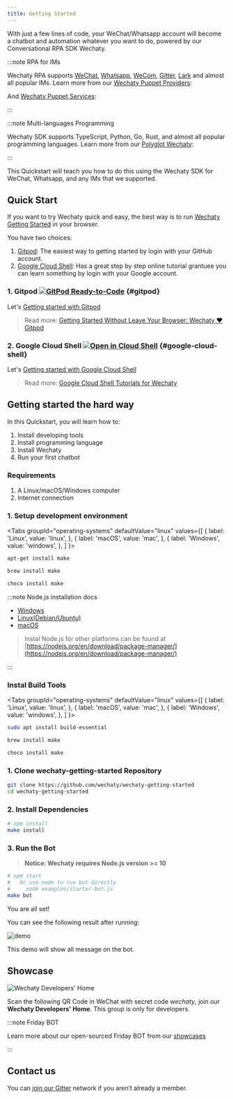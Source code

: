 ```yaml
---
title: Getting Started
---
```


<!-- MDX import -->


<!-- Pushes a curious reader through the first few minutes of use. -->

With just a few lines of code, your WeChat/Whatsapp account will become a chatbot and automation whatever you want to do, powered by our Conversational RPA SDK Wechaty.

:::note RPA for IMs

Wechaty RPA supports [WeChat](puppet-providers/wechat.md), [Whatsapp](puppet-providers/whatsapp.md), [WeCom](puppet-services/wxwork.md), [Gitter](puppet-providers/gitter.md), [Lark](puppet-providers/lark.md) and almost all popular IMs. Learn more from our  [Wechaty Puppet Providers](puppet-providers/README.md):

<ProviderBadges />

And [Wechaty Puppet Services](puppet-services/README.md):

<ServiceBadges />

:::

:::note Multi-languages Programming

Wechaty SDK supports TypeScript, Python, Go, Rust, and almost all popular programming languages. Learn more from our [Polyglot Wechaty](polyglot/README.md):

<PolyglotBadges />

:::

This Quickstart will teach you how to do this using the Wechaty SDK for WeChat, Whatsapp, and any IMs that we supported.

## Quick Start

If you want to try Wechaty quick and easy, the best way is to run [Wechaty Getting Started](https://github.com/wechaty/wechaty-getting-started) in your browser.

You have two choices:

1. [Gitpod](#gitpod): The easiest way to getting started by login with your GitHub account.
1. [Google Cloud Shell](#google-cloud-shell): Has a great step by step online tutorial grantuee you can learn something by login with your Google account.

### 1. Gitpod [![GitPod Ready-to-Code][gitpod_img]][gitpod_link] {#gitpod}

[gitpod_img]: https://img.shields.io/badge/Gitpod-Ready--to--Code-blue?logo=gitpod
[gitpod_link]: https://gitpod.io/#https://github.com/wechaty/wechaty-getting-started

Let's [Getting started with Gitpod][gitpod_link]

> Read more: [Getting Started Without Leave Your Browser: Wechaty ❤️ Gitpod](https://wechaty.js.org/2021/02/06/wechaty-getting-started-without-leave-your-browser/)

### 2. Google Cloud Shell [![Open in Cloud Shell][shell_img]][shell_link] {#google-cloud-shell}

<!-- https://gstatic.com/cloudssh/images/open-btn.svg -->
[shell_img]: https://img.shields.io/badge/%F0%9F%92%BB%20Google%20Cloud%20Shell-%3C%2F%3E-blue
[shell_link]: https://ssh.cloud.google.com/cloudshell/editor?cloudshell_git_repo=https%3A%2F%2Fgithub.com%2Fwechaty%2Fwechaty-getting-started&cloudshell_open_in_editor=examples/ding-dong-bot.ts&cloudshell_workspace=.&cloudshell_tutorial=examples/tutorials/google-cloud-shell-tutorial.md

Let's [Getting started with Google Cloud Shell][shell_link]

> Read more: [Google Cloud Shell Tutorials for Wechaty](https://wechaty.js.org/2021/02/20/google-cloud-shell-tutorials/)

## Getting started the hard way

In this Quickstart, you will learn how to:

1. Install developing tools
1. Install programming language
1. Install Wechaty
1. Run your first chatbot

<ShortestChatbots />

### Requirements

1. A Linux/macOS/Windows computer
1. Internet connection

### 1. Setup development environment

<Tabs
  groupId="operating-systems"
  defaultValue="linux"
  values={[
    { label: 'Linux',   value: 'linux', },
    { label: 'macOS',   value: 'mac', },
    { label: 'Windows', value: 'windows', },
  ]
}>

<TabItem value="linux">

```sh
apt-get install make
```

</TabItem>
<TabItem value="mac">

```sh
brew install make
```

</TabItem>
<TabItem value="windows">

```sh
choco install make
```

</TabItem>
</Tabs>

:::note Node.js installation docs

* [Windows](https://nodejs.org/en/download/package-manager/#windows)
* [Linux\(Debian/Ubuntu\)](https://nodejs.org/en/download/package-manager/#debian-and-ubuntu-based-linux-distributions)
* [macOS](https://nodejs.org/en/download/package-manager/#macos)

> Instal Node.js for other platforms can be found at [https://nodejs.org/en/download/package-manager/](https://nodejs.org/en/download/package-manager/)

:::

### Instal Build Tools

<Tabs
  groupId="operating-systems"
  defaultValue="linux"
  values={[
    { label: 'Linux',   value: 'linux', },
    { label: 'macOS',   value: 'mac', },
    { label: 'Windows', value: 'windows', },
  ]
}>

<TabItem value="linux">

```sh
sudo apt install build-essential
```

</TabItem>
<TabItem value="mac">

```sh
brew install make
```

</TabItem>
<TabItem value="windows">

```sh
choco install make
```

</TabItem>
</Tabs>

### 1. Clone wechaty-getting-started Repository

```bash
git clone https://github.com/wechaty/wechaty-getting-started
cd wechaty-getting-started
```

### 2. Install Dependencies

```bash
# npm install
make install
```

### 3. Run the Bot

> **Notice: Wechaty requires Node.js version &gt;= 10**

```sh
# npm start
#   Or use node to run bot directly
#     node examples/starter-bot.js
make bot
```

You are all set!

You can see the following result after running:

![demo](/img/docs/getting-started-qrcode.png)

This demo will show all message on the bot.

## Showcase

![Wechaty Developers' Home](/img/friday-qrcode.svg)

Scan the following QR Code in WeChat with secret code _wechaty_, join our **Wechaty Developers' Home**. This group is only for developers.

:::note Friday BOT

Learn more about our open-sourced Friday BOT from our [showcases](showcases/friday.md)

:::

## Contact us

You can [join our Gitter](https://gitter.im/wechaty/wechaty) network if you aren’t already a member.
